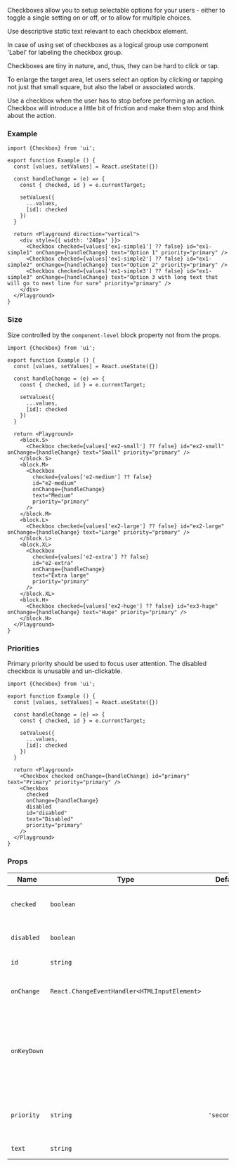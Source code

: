 
Checkboxes allow you to setup selectable options for your users - either to toggle a single setting on or off, or to allow for multiple choices.

Use descriptive static text relevant to each checkbox element.

In case of using set of checkboxes as a logical group use component 'Label' for labeling the checkbox group.

Checkboxes are tiny in nature, and, thus, they can be hard to click or tap.

To enlarge the target area, let users select an option by clicking or tapping not just that small square, but also the label or associated words.

Use a checkbox when the user has to stop before performing an action. Checkbox will introduce a little bit of friction and make them stop and think about the action.

### Example

```tsx playground
import {Checkbox} from 'ui';

export function Example () {
  const [values, setValues] = React.useState({})

  const handleChange = (e) => {
    const { checked, id } = e.currentTarget;

    setValues({
      ...values,
      [id]: checked
    })
  }

  return <Playground direction="vertical">
    <div style={{ width: '240px' }}>
      <Checkbox checked={values['ex1-simple1'] ?? false} id="ex1-simple1" onChange={handleChange} text="Option 1" priority="primary" />
      <Checkbox checked={values['ex1-simple2'] ?? false} id="ex1-simple2" onChange={handleChange} text="Option 2" priority="primary" />
      <Checkbox checked={values['ex1-simple3'] ?? false} id="ex1-simple3" onChange={handleChange} text="Option 3 with long text that will go to next line for sure" priority="primary" />
    </div>
  </Playground>
}
```

### Size

Size controlled by the `component-level` block property not from the props.

```tsx playground
import {Checkbox} from 'ui';

export function Example () {
  const [values, setValues] = React.useState({})

  const handleChange = (e) => {
    const { checked, id } = e.currentTarget;

    setValues({
      ...values,
      [id]: checked
    })
  }

  return <Playground>
    <block.S>
      <Checkbox checked={values['ex2-small'] ?? false} id="ex2-small" onChange={handleChange} text="Small" priority="primary" />
    </block.S>
    <block.M>
      <Checkbox
        checked={values['e2-medium'] ?? false}
        id="e2-medium"
        onChange={handleChange}
        text="Medium"
        priority="primary"
      />
    </block.M>
    <block.L>
      <Checkbox checked={values['ex2-large'] ?? false} id="ex2-large" onChange={handleChange} text="Large" priority="primary" />
    </block.L>
    <block.XL>
      <Checkbox
        checked={values['e2-extra'] ?? false}
        id="e2-extra"
        onChange={handleChange}
        text="Extra large"
        priority="primary"
      />
    </block.XL>
    <block.H>
      <Checkbox checked={values['ex2-huge'] ?? false} id="ex3-huge" onChange={handleChange} text="Huge" priority="primary" />
    </block.H>
  </Playground>
}
```

### Priorities

Primary priority should be used to focus user attention. The disabled checkbox is unusable and un-clickable.

```tsx playground
import {Checkbox} from 'ui';

export function Example () {
  const [values, setValues] = React.useState({})

  const handleChange = (e) => {
    const { checked, id } = e.currentTarget;

    setValues({
      ...values,
      [id]: checked
    })
  }

  return <Playground>
    <Checkbox checked onChange={handleChange} id="primary" text="Primary" priority="primary" />
    <Checkbox
      checked
      onChange={handleChange}
      disabled
      id="disabled"
      text="Disabled"
      priority="primary"
    />
  </Playground>
}
```

### Props

| Name        | Type                                         | Default       | Description                                                                  |
| ----------- | -------------------------------------------- | ------------- | ---------------------------------------------------------------------------- |
| `checked`   | `boolean`                                    |               | Whether checkbox is checked or not                                           |
| `disabled`  | `boolean`                                    |               | HTML disabled attribute                                                      |
| `id`        | `string`                                     |               | HTML id attribute                                                            |
| `onChange`  | `React.ChangeEventHandler<HTMLInputElement>` |               | Callback when checkbox is clicked                                            |
| `onKeyDown` |                                              |               | The onKeydown event occurs when the user is pressing a key (on the keyboard) |
| `priority`  | `string`                                     | `'secondary'` | Priority prop to style Checkbox component                                    |
| `text`      | `string`                                     |               | Text component                                                               |
